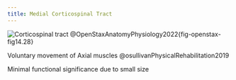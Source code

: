 ```yaml
---
title: Medial Corticospinal Tract
---
```



![Corticospinal tract @OpenStaxAnatomyPhysiology2022](/The Archive/Images/OpenStax Anatomy and Physiology 2e/fig14.28 openstax Corticospinal Tract.jpeg){fig-openstax-fig14.28}

Voluntary movement of Axial muscles @osullivanPhysicalRehabilitation2019

:::{.callout-note title="Clinical Significance"}
Minimal functional significance due to small size

:::